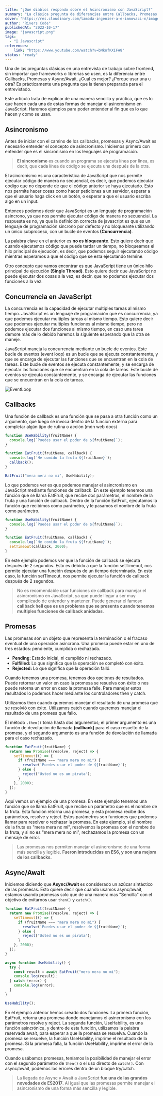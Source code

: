 ```yaml
---
title: "¿Que diablos respondo sobre el Asincronismo con JavaScript?"
summary: "La clásica pregunta de diferencias entre Callbacks, Promesas y Async/Await"
cover: "https://res.cloudinary.com/lambda-ingenier-a-e-innovaci-n/image/upload/v1665983632/blog-Riverscode/Asincronismo-portada_dp7jbz.png"
author: "Rivers Code"
publishedAt: "2022-10-17"
image: "javascript.png"
tags:
  - "💛 Javascript"
references:
    link: "https://www.youtube.com/watch?v=bMknfKXIFA8"
status: "ready"
---
```


Una de las preguntas clásicas en una entrevista de trabajo sobre frontend, sin importar que frameworks o librerías se usen, es la diferencia entre Callbacks, Promesas y Async/Await. ¿Cuál es mejor? ¿Porque usar una u otra? Es prácticamente una pregunta que la tienen preparada para el entrevistado.

Este artículo trata de explicar de una manera sencilla y práctica, que es lo que hacen cada una de estas formas de manejar el asincronismo en JavaScript. Haremos ejemplos para poder entender al fin que es lo que hacen y como se usan.

## Asincronismo

Antes de iniciar con el camino de los callbacks, promesas y Async/Await es necesario entender el concepto de asincronismo. Iniciemos primero con entender que es el sincronismo en los lenguajes de programación. 

> **El sincronismo** es cuando un programa se ejecuta línea por línea, es decir, que cada línea de código se ejecuta una después de la otra. 

El asincronismo es una característica de JavaScript que nos permite ejecutar código de manera no secuencial, es decir, que podemos ejecutar código que no depende de que el código anterior se haya ejecutado. Esto nos permite hacer cosas como hacer peticiones a un servidor, esperar a que el usuario haga click en un botón, o esperar a que el usuario escriba algo en un input.

Entonces podemos decir que JavaScript es un lenguaje de programación asincrono, ya que nos permite ejecutar código de manera no secuencial. La respuesta es no, ya que la definición correcta de javascript es que es un lenguaje de programación sincrono por defecto y no bloqueante utilizando un único subproceso, con un bucle de eventos **(Concurrencia)**.

La palabra clave en el anterior es **no es bloqueante**. Esto quiere decir que cuando ejecutamos código que puede tardar un tiempo, no bloqueamos el hilo principal de ejecución, es decir, que podemos seguir ejecutando código mientras esperamos a que el código que se esta ejecutando termine.

Otro concepto que vamos encontrar es que JavaScript tiene un único hilo principal de ejecución **(Single Thread)**. Esto quiere decir que JavaScript no puede ejecutar dos cosas a la vez, es decir, que no podemos ejecutar dos funciones a la vez.

## Concurrencia en JavaScript

La concurrencia es la capacidad de ejecutar multiples tareas al mismo tiempo. JavaScript es un lenguaje de programación que es concurrencia, ya que podemos ejecutar multiples tareas al mismo tiempo. Esto quiere decir que podemos ejecutar multiples funciones al mismo tiempo, pero no podemos ejecutar dos funciones al mismo tiempo, en caso una tarea demore más de lo debido haremos la siguiente esperando que la otra se maneje.

JavaScript maneja la concurrencia mediante un bucle de eventos. Este bucle de eventos (event loop) es un bucle que se ejecuta constantemente, y que se encarga de ejecutar las funciones que se encuentran en la cola de tareas. Este bucle de eventos se ejecuta constantemente, y se encarga de ejecutar las funciones que se encuentran en la cola de tareas. Este bucle de eventos se ejecuta constantemente, y se encarga de ejecutar las funciones que se encuentran en la cola de tareas.

![EventLoop](https://res.cloudinary.com/lambda-ingenier-a-e-innovaci-n/image/upload/v1665886661/blog-Riverscode/EventLoop_vlabdp.png)

## Callbacks

Una función de callback es una función que se pasa a otra función como un argumento, que luego se invoca dentro de la función externa para completar algún tipo de rutina o acción (mdn web docs) 

```js:callbacks.js
function UseHability(fruitName) {
  console.log(`Puedes usar el poder de ${fruitName}`);
}

function EatFruit(fruitName, callback) {
  console.log(`He comido la fruta ${fruitName}`);
  callback();
}

EatFruit("mera mera no mi", UseHability);
```

Lo que podemos ver es que podemos manejar el asincronismo en JavaScript mediante funciones de callback. En este ejemplo tenemos una función que se llama EatFruit, que recibe dos parámetros, el nombre de la fruta y una función de callback. Dentro de la función EatFruit, ejecutamos la función que recibimos como parámetro, y le pasamos el nombre de la fruta como parámetro.


```js:callbacks.js
function UseHability(fruitName) {
  console.log(`Puedes usar el poder de ${fruitName}`);
}

function EatFruit(fruitName, callback) {
  console.log(`He comido la fruta ${fruitName}`);
  setTimeout(callback, 2000);
}
```

En este ejemplo podemos ver que la función de callback se ejecuta después de 2 segundos. Esto es debido a que la función setTimeout, nos permite ejecutar una función después de un tiempo determinado. En este caso, la función setTimeout, nos permite ejecutar la función de callback después de 2 segundos.

> No es recomendable usar funciones de callback para manejar el asincronismo en JavaScript, ya que puede llegar a ser muy complicado de entender y mantener. Puede generar el famoso **callback hell que es un problema que se presenta cuando tenemos multiples funciones de callback anidadas**.

## Promesas 

Las promesas son un objeto que representa la terminación o el fracaso eventual de una operación asíncrona. Una promesa puede estar en uno de tres estados: pendiente, cumplida o rechazada. 

- **Pending:** Estado inicial, ni cumplido ni rechazado.
- **Fulfilled:** Lo que significa que la operación se completó con éxito.
- **Rejected:** Lo que significa que la operación falló.

Cuando tenemos una promesa, tenemos dos opciones de resultados. Puede retornar un valor en caso la promesa se resuelva con éxito o nos puede retorna un error en caso la promesa falle. Para manejar estos resultados lo podemos hacer mediante los controladores then y catch.

Utilizamos then cuando queremos manejar el resultado de una promesa que se resolvió con éxito. Utilizamos catch cuando queremos manejar el resultado de una promesa que fallo.

El método ```.then()```  toma hasta dos argumentos; el primer argumento es una función de devolución de llamada **(callback)** para el caso resuelto de la promesa, y el segundo argumento es una función de devolución de llamada para el caso rechazado.

```js:promises.js
function EatFruit(fruitName) {
  return new Promise((resolve, reject) => {
    setTimeout(() => {
      if (fruitName === "mera mera no mi") {
        resolve(`Puedes usar el poder de ${fruitName}`);
      } else {
        reject("Usted no es un pirata");
      }
    }, 2000);
  });
}
```

Aquí vemos un ejemplo de una promesa. En este ejemplo tenemos una función que se llama EatFruit, que recibe un parámetro que es el nombre de la fruta. Esta función retorna una promesa, y esta promesa recibe dos parámetros, resolve y reject. Estos parámetros son funciones que podemos llamar para resolver o rechazar la promesa. En este ejemplo, si el nombre de la fruta es "mera mera no mi", resolvemos la promesa con el nombre de la fruta, y si no es "mera mera no mi", rechazamos la promesa con un mensaje de error.

> Las promesas nos permiten manejar el asincronismo de una forma más sencilla y legible. **Fueron introducidas en ES6, y son una mejora de los callbacks.**

## Async/Await 

Iniciemos diciendo que **Async/Await** es considerado un azúcar sintáctico de las promesas. Esto quiere decir que cuando usamos async/await, estamos usando promesas solo que de una manera mas "Sencilla" con el objetivo de evitarnos usar ```then()``` y ```catch()```. 

```js:async-await.js
function EatFruit(fruitName) {
  return new Promise((resolve, reject) => {
    setTimeout(() => {
      if (fruitName === "mera mera no mi") {
        resolve(`Puedes usar el poder de ${fruitName}`);
      } else {
        reject("Usted no es un pirata");
      }
    }, 2000);
  });
}

async function UseHability() {
  try {
    const result = await EatFruit("mera mera no mi");
    console.log(result);
  } catch (error) {
    console.log(error);
  }
}

UseHability();
```

En el ejemplo anterior hemos creado dos funciones. La primera función, EatFruit, retorna una promesa donde manejamos el asincronismo con los parámetros resolve y reject. La segunda función, UseHability, es una función asincrónica, y dentro de esta función, utilizamos la palabra reservada await, para esperar a que la promesa se resuelva. Cuando la promesa se resuelve, la función UseHability, imprime el resultado de la promesa. Si la promesa falla, la función UseHability, imprime el error de la promesa.

Cuando usábamos promesas, teníamos la posibilidad de manejar el error con el segundo parámetro de ```then()``` o el uso directo de ```catch()```. Con async/await, podemos los errores dentro de un bloque try/catch.  


> La llegada de Async y Await a JavaScript **fue una de las grandes novedades de ES2017**. Al igual que las promesas permite manejar el asincronismo de una forma más sencilla y legible.





